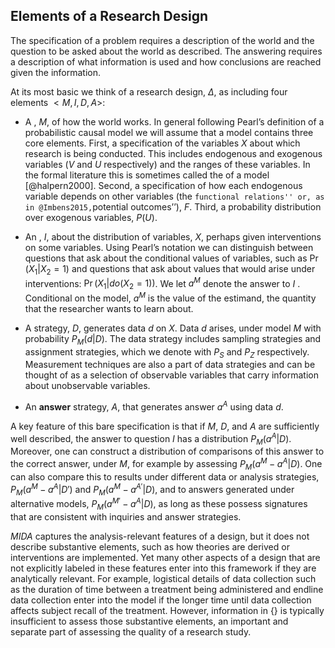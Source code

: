 ## Elements of a Research Design

The specification of a problem requires a description of the world and the question to be asked about the world as described. The answering requires a description of what information is used and how conclusions are reached given the information. 

At its most basic we think of a research design, $\Delta$, as including four elements $<M,I,D,A>$:

*  A \textbf{model}, $M$, of how the world works. In general following Pearl's definition of a probabilistic causal model we will assume that a model contains three core elements. First, a specification of the variables $X$  about which research is being conducted. This includes endogenous and exogenous variables ($V$ and $U$ respectively) and the ranges of these variables. In the formal literature this is sometimes called the \textit{signature} of a model [@halpern2000].   Second, a specification of how each endogenous variable depends on other variables (the ``functional relations'' or, as in @Imbens2015, ``potential outcomes''), $F$. Third, a probability distribution over exogenous variables, $P(U)$.  

* An \textbf{inquiry}, $I$, about the distribution of variables, $X$, perhaps given interventions on some variables.  Using Pearl's notation we can distinguish between questions that ask about the conditional values of variables, such as $\Pr(X_1 | X_2 =1)$ and questions that ask about values that would arise under interventions: $\Pr(X_1 | do(X_2 = 1))$.\footnote{
		The distinction lies in whether the conditional probability is recorded through passive observation or active intervention to manipulate the probabilities of the conditioning distribution. For example, $\Pr(X_1 | X_2 =1)$ might indicate the conditional probability that it is raining, given that Jack has his umbrella, whereas $\Pr(X_1 | do(X_2 =1))$ would indicate the probability with which it would rain, given Jack is made to carry an umbrella.
	} We let $a^M$ denote the answer to $I$ \textit{under the model}. Conditional on the model, $a^M$ is the value of the estimand, the quantity that the researcher wants to learn about.  

* A \textbf{data} strategy, $D$, generates data $d$ on $X$. Data $d$ arises, under model $M$ with probability $P_M(d|D)$. The data strategy includes sampling strategies and assignment strategies, which we denote with $P_S$ and $P_Z$ respectively. Measurement techniques are also a part of data strategies and can be thought of as a selection of observable variables that carry information about unobservable variables.

* An **answer** strategy, $A$, that generates answer $a^A$ using data $d$. 


A key feature of this bare specification is that if $M$, $D$, and $A$ are sufficiently well described, the answer to question $I$ has a distribution $P_M(a^A|D)$. Moreover, one can construct a distribution of comparisons of this answer to the correct answer, under $M$, for example by assessing $P_M(a^M-a^A|D)$. One can also compare this to results under different data or analysis strategies, $P_M(a^M-a^A|D')$ and $P_M(a^M-a^{A'}|D)$, and to answers generated under alternative models, $P_M(a^{M'}-a^{A}|D)$, as long as these possess signatures that are consistent with inquiries and answer strategies.  


*MIDA* captures the analysis-relevant features of a design, but it does not describe substantive elements, such as how theories are derived or interventions are implemented. Yet many other aspects of a design that are not explicitly labeled in these features enter into this framework if they are analytically relevant. For example, logistical details of data collection such as the duration of time between a treatment being administered and endline data collection enter into the model if the longer time until data collection affects subject recall of the treatment. However, information in {\it MIDA} is typically insufficient to assess those substantive elements, an important and separate part of assessing the quality of a research study.